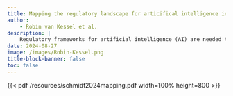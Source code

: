 ```yaml
---
title: Mapping the regulatory landscape for articifical intelligence in health within the European Union
author:
    - Robin van Kessel et al.
description: |
    Regulatory frameworks for artificial intelligence (AI) are needed to mitigate risks while ensuring the ethical, secure, and effective implementation of AI technology in healthcare and population health. In this article, wepresent a synthesis of 141 binding policies applicable to AI in healthcare and population health in the EU and 10 European countries. The EU AI Act sets the overall regulatory framework for AI, while other legislations set social, health, and human rights standards, address the safety of technologies and the implementation of innovation, and ensure the protection and safe use of data. Regulation specifically pertaining to AI is still nascent and scarce, though a combination of data, technology, innovation, and health and human rights policy has already formed a baseline regulatory framework for AI in health. Future work should explore specific regulatory challenges, especially with respect to AI medical devices, data protection, and data enablement.
date: 2024-08-27
image: /images/Robin-Kessel.png
title-block-banner: false
toc: false
---
```


{{< pdf /resources/schmidt2024mapping.pdf width=100% height=800 >}}

